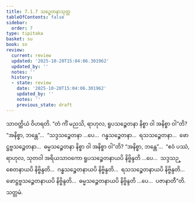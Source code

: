 ```yaml
---
title: 7.1.7 သဉ္စေတနာသုတ္တ
tableOfContents: false
sidebar:
  order: 7
type: tipitaka
basket: su
book: sn
review:
  current: review
  updated: '2025-10-20T15:04:06.301962'
  updated_by: ''
  notes: ''
  history:
  - state: review
    date: '2025-10-20T15:04:06.301962'
    updated_by: ''
    notes: ''
    previous_state: draft
---
```



<DynamicBreadcrumb />


<ReviewStatus review={frontmatter.review} showDetails={true} />

<HypothesisAnnotation frontmatter={frontmatter} />

<Division number="194" book="sn" e="ch" v="18" p="307">

<Paragraph number="1126" book="sn">
သာဝတ္ထိယံ ဝိဟရတိ. “တံ ကိံ မညသိ, ရာဟုလ, ရူပသဉ္စေတနာ နိစ္စာ ဝါ အနိစ္စာ ဝါ”တိ? “အနိစ္စာ, ဘန္တေ”…  “သဒ္ဒသဉ္စေတနာ …ပေ…  ဂန္ဓသဉ္စေတနာ…  ရသသဉ္စေတနာ…  ဖောဋ္ဌဗ္ဗသဉ္စေတနာ…  ဓမ္မသဉ္စေတနာ နိစ္စာ ဝါ အနိစ္စာ ဝါ”တိ? “အနိစ္စာ, ဘန္တေ”…  “ဧဝံ ပဿံ, ရာဟုလ, သုတဝါ အရိယသာဝကော ရူပသဉ္စေတနာယပိ နိဗ္ဗိန္ဒတိ …ပေ…  သဒ္ဒသဉ္စေတနာယပိ နိဗ္ဗိန္ဒတိ…  ဂန္ဓသဉ္စေတနာယပိ နိဗ္ဗိန္ဒတိ…  ရသသဉ္စေတနာယပိ နိဗ္ဗိန္ဒတိ…  ဖောဋ္ဌဗ္ဗသဉ္စေတနာယပိ နိဗ္ဗိန္ဒတိ…  ဓမ္မသဉ္စေတနာယပိ နိဗ္ဗိန္ဒတိ …ပေ…  ပဇာနာတီ”တိ.

</Paragraph>
</Division>

<Paragraph number="1127" type="center" book="sn">
သတ္တမံ.
</Paragraph>